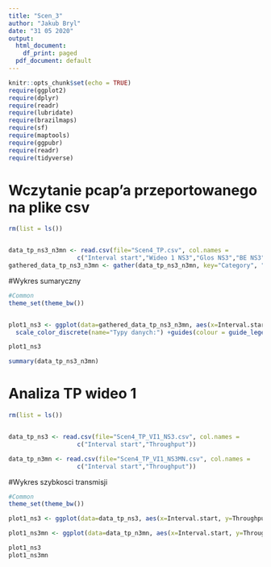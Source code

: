 ---
title: "Scen_3"
author: "Jakub Bryl"
date: "31 05 2020"
output:
  html_document:
    df_print: paged
  pdf_document: default
---

```{r setup, include=FALSE}
knitr::opts_chunk$set(echo = TRUE)
require(ggplot2)
require(dplyr)
require(readr)
require(lubridate)
require(brazilmaps)
require(sf)
require(maptools)
require(ggpubr)
require(readr)
require(tidyverse)
```


# Wczytanie pcap'a przeportowanego na plike csv
```{r}
rm(list = ls())


data_tp_ns3_n3mn <- read.csv(file="Scen4_TP.csv", col.names = 
                   c("Interval start","Wideo 1 NS3","Glos NS3","BE NS3", "BE NS3-Mininet","Glos NS3-Mininet","Wideo 1 NS3-Mininet","Wideo 2 NS3","Wideo 2 NS3-Mininet"))
gathered_data_tp_ns3_n3mn <- gather(data_tp_ns3_n3mn, key="Category", "Throughput", 2:9)

```



#Wykres sumaryczny
```{r}
#Common
theme_set(theme_bw())


plot1_ns3 <- ggplot(data=gathered_data_tp_ns3_n3mn, aes(x=Interval.start, y=Throughput)) + geom_line(aes(color=Category)) + geom_point(aes(color=Category)) +labs(x = "Czas [s]", y = "Szybkość transmisji [b/s]") + theme(axis.title.x = element_text(color = "black", size = 12), axis.title.y = element_text(color = "black", size = 12)) + ggtitle("Szybkości transmisji w scen. 4") + theme(axis.text.x = element_text(size=12),axis.text.y = element_text(size=12), legend.title = element_text(colour="chocolate", size=14, face="bold"))+
  scale_color_discrete(name="Typy danych:") +guides(colour = guide_legend(override.aes = list(size=1)))

plot1_ns3
```

```{r}
summary(data_tp_ns3_n3mn)
```




# Analiza TP wideo 1 
```{r}
rm(list = ls())


data_tp_ns3 <- read.csv(file="Scen4_TP_VI1_NS3.csv", col.names = 
                   c("Interval start","Throughput"))

data_tp_n3mn <- read.csv(file="Scen4_TP_VI1_NS3MN.csv", col.names = 
                   c("Interval start","Throughput"))
```



#Wykres szybkosci transmisji
```{r}
#Common
theme_set(theme_bw())

plot1_ns3 <- ggplot(data=data_tp_ns3, aes(x=Interval.start, y=Throughput)) + geom_line(color="red") + geom_point(color="purple") +labs(x = "Czas [s]", y = "Szybkość transmisji [b/s]") + theme(axis.title.x = element_text(color = "black", size = 12), axis.title.y = element_text(color = "black", size = 12)) + ggtitle("Wykres przeplywnosci wideo 1 NS-3") + theme(axis.text.x = element_text(size=12),axis.text.y = element_text(size=12), legend.title = element_text(colour="chocolate", size=14, face="bold"))

plot1_ns3mn <- ggplot(data=data_tp_n3mn, aes(x=Interval.start, y=Throughput)) + geom_line(color="red") + geom_point(color="purple") +labs(x = "Czas [s]", y = "Szybkość transmisji [b/s]") + theme(axis.title.x = element_text(color = "black", size = 12), axis.title.y = element_text(color = "black", size = 12)) + ggtitle("Wykres przeplywnosci wideo 1 NS3-MN") + theme(axis.text.x = element_text(size=12),axis.text.y = element_text(size=12), legend.title = element_text(colour="chocolate", size=14, face="bold"))

plot1_ns3
plot1_ns3mn
```